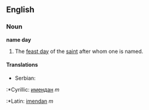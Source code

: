 ==English==
===Noun===
'''name day'''
#The [[feast day]] of the [[saint]] after whom one is named.
====Translations====
*Serbian:
:*Cyrillic: [[имендан]] ''m''
:*Latin: [[imendan]] ''m''